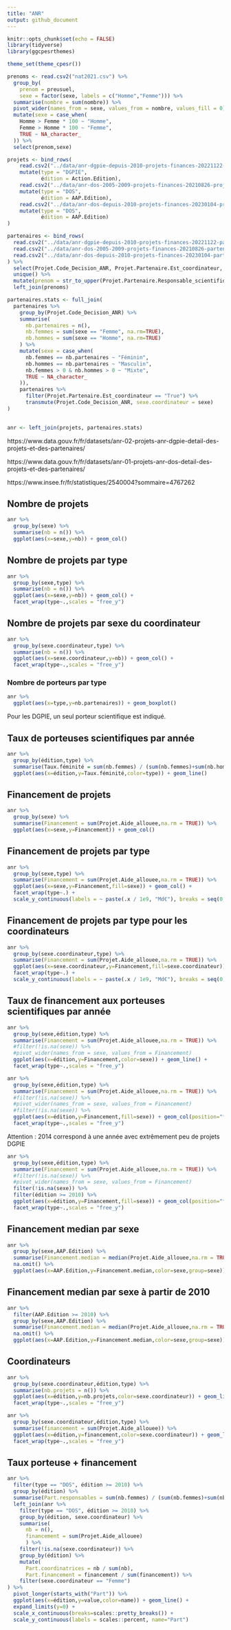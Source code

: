 ```yaml
---
title: "ANR"
output: github_document
---
```


```r
knitr::opts_chunk$set(echo = FALSE)
library(tidyverse)
library(ggcpesrthemes)

theme_set(theme_cpesr())
```

```r
prenoms <- read.csv2("nat2021.csv") %>%
  group_by(
    prenom = preusuel, 
    sexe = factor(sexe, labels = c("Homme","Femme"))) %>%
  summarise(nombre = sum(nombre)) %>%
  pivot_wider(names_from = sexe, values_from = nombre, values_fill = 0) %>%
  mutate(sexe = case_when(
    Homme > Femme * 100 ~ "Homme",
    Femme > Homme * 100 ~ "Femme",
    TRUE ~ NA_character_
  )) %>%
  select(prenom,sexe)

projets <- bind_rows(
    read.csv2("../data/anr-dgpie-depuis-2010-projets-finances-20221122-projets.csv", dec='.') %>%
    mutate(type = "DGPIE",
           édition = Action.Edition),
    read.csv2("../data/anr-dos-2005-2009-projets-finances-20210826-projets.csv", dec='.') %>% 
    mutate(type = "DOS",
           édition = AAP.Edition),
    read.csv2("../data/anr-dos-depuis-2010-projets-finances-20230104-projets.csv", dec='.') %>%
    mutate(type = "DOS",
           édition = AAP.Edition)
) 

partenaires <- bind_rows(
  read.csv2("../data/anr-dgpie-depuis-2010-projets-finances-20221122-partenaires.csv") %>% filter(Projet.Partenaire.Est_coordinateur == "True"),
  read.csv2("../data/anr-dos-2005-2009-projets-finances-20210826-partenaires.csv"),
  read.csv2("../data/anr-dos-depuis-2010-projets-finances-20230104-partenaires.csv")
) %>% 
  select(Projet.Code_Decision_ANR, Projet.Partenaire.Est_coordinateur, Projet.Partenaire.Responsable_scientifique.Prenom, Projet.Partenaire.Responsable_scientifique.Nom) %>%
  unique() %>%
  mutate(prenom = str_to_upper(Projet.Partenaire.Responsable_scientifique.Prenom)) %>%
  left_join(prenoms)

partenaires.stats <- full_join(
  partenaires %>%
    group_by(Projet.Code_Decision_ANR) %>%
    summarise(
      nb.partenaires = n(),
      nb.femmes = sum(sexe == "Femme", na.rm=TRUE),
      nb.hommes = sum(sexe == "Homme", na.rm=TRUE)
    ) %>%
    mutate(sexe = case_when(
      nb.femmes == nb.partenaires ~ "Féminin",
      nb.hommes == nb.partenaires ~ "Masculin",
      nb.femmes > 0 & nb.hommes > 0 ~ "Mixte",
      TRUE ~ NA_character_
    )),
    partenaires %>%
      filter(Projet.Partenaire.Est_coordinateur == "True") %>%
      transmute(Projet.Code_Decision_ANR, sexe.coordinateur = sexe)
)
    

anr <- left_join(projets, partenaires.stats)
```


https://www.data.gouv.fr/fr/datasets/anr-02-projets-anr-dgpie-detail-des-projets-et-des-partenaires/

https://www.data.gouv.fr/fr/datasets/anr-01-projets-anr-dos-detail-des-projets-et-des-partenaires/

https://www.insee.fr/fr/statistiques/2540004?sommaire=4767262


## Nombre de projets

```r
anr %>%
  group_by(sexe) %>%
  summarise(nb = n()) %>%
  ggplot(aes(x=sexe,y=nb)) + geom_col()
```


## Nombre de projets par type

```r
anr %>%
  group_by(sexe,type) %>%
  summarise(nb = n()) %>%
  ggplot(aes(x=sexe,y=nb)) + geom_col() +
  facet_wrap(type~.,scales = "free_y")
```

## Nombre de projets par sexe du coordinateur

```r
anr %>%
  group_by(sexe.coordinateur,type) %>%
  summarise(nb = n()) %>%
  ggplot(aes(x=sexe.coordinateur,y=nb)) + geom_col() +
  facet_wrap(type~.,scales = "free_y")

```

### Nombre de porteurs par type

```r
anr %>%
  ggplot(aes(x=type,y=nb.partenaires)) + geom_boxplot()
```

Pour les DGPIE, un seul porteur scientifique est indiqué. 

## Taux de porteuses scientifiques par année

```r
anr %>%
  group_by(édition,type) %>%
  summarise(Taux.féminité = sum(nb.femmes) / (sum(nb.femmes)+sum(nb.hommes))) %>%
  ggplot(aes(x=édition,y=Taux.féminité,color=type)) + geom_line()
```







## Financement de projets

```r
anr %>%
  group_by(sexe) %>%
  summarise(Financement = sum(Projet.Aide_allouee,na.rm = TRUE)) %>%
  ggplot(aes(x=sexe,y=Financement)) + geom_col()
```


## Financement de projets par type

```r
anr %>%
  group_by(sexe,type) %>%
  summarise(Financement = sum(Projet.Aide_allouee,na.rm = TRUE)) %>%
  ggplot(aes(x=sexe,y=Financement,fill=sexe)) + geom_col() +
  facet_wrap(type~.) +
  scale_y_continuous(labels = ~ paste(.x / 1e9, "Md€"), breaks = seq(0,10,2)*1e9)
```
## Financement de projets par type pour les coordinateurs

```r
anr %>%
  group_by(sexe.coordinateur,type) %>%
  summarise(Financement = sum(Projet.Aide_allouee,na.rm = TRUE)) %>% 
  ggplot(aes(x=sexe.coordinateur,y=Financement,fill=sexe.coordinateur)) + geom_col() +
  facet_wrap(type~.) +
  scale_y_continuous(labels = ~ paste(.x / 1e9, "Md€"), breaks = seq(0,10,2)*1e9)
```

## Taux de financement aux porteuses scientifiques par année

```r
anr %>%
  group_by(sexe,édition,type) %>%
  summarise(Financement = sum(Projet.Aide_allouee,na.rm = TRUE)) %>%
  #filter(!is.na(sexe)) %>%
  #pivot_wider(names_from = sexe, values_from = Financement) 
  ggplot(aes(x=édition,y=Financement,color=sexe)) + geom_line() +
  facet_wrap(type~.,scales = "free_y")
```

```r
anr %>%
  group_by(sexe,édition,type) %>%
  summarise(Financement = sum(Projet.Aide_allouee,na.rm = TRUE)) %>%
  #filter(!is.na(sexe)) %>%
  #pivot_wider(names_from = sexe, values_from = Financement) 
  #filter(!is.na(sexe)) %>%
  ggplot(aes(x=édition,y=Financement,fill=sexe)) + geom_col(position="fill") +
  facet_wrap(type~.,scales = "free_y")
```

Attention : 2014 correspond à une année avec extrêmement peu de projets DGPIE


```r
anr %>%
  group_by(sexe,édition,type) %>%
  summarise(Financement = sum(Projet.Aide_allouee,na.rm = TRUE)) %>%
  #filter(!is.na(sexe)) %>%
  #pivot_wider(names_from = sexe, values_from = Financement) 
  filter(!is.na(sexe)) %>%
  filter(édition >= 2010) %>%
  ggplot(aes(x=édition,y=Financement,fill=sexe)) + geom_col(position="fill") +
  facet_wrap(type~.,scales = "free_y")
```

## Financement median par sexe

```r
anr %>%
  group_by(sexe,AAP.Edition) %>%
  summarise(Financement.median = median(Projet.Aide_allouee,na.rm = TRUE)) %>%
  na.omit() %>%
  ggplot(aes(x=AAP.Edition,y=Financement.median,color=sexe,group=sexe)) + geom_line()
```

## Financement median par sexe à partir de 2010

```r
anr %>%
  filter(AAP.Edition >= 2010) %>%
  group_by(sexe,AAP.Edition) %>%
  summarise(Financement.median = median(Projet.Aide_allouee,na.rm = TRUE)) %>%
  na.omit() %>%
  ggplot(aes(x=AAP.Edition,y=Financement.median,color=sexe,group=sexe)) + geom_line()
```


## Coordinateurs

```r
anr %>%
  group_by(sexe.coordinateur,édition,type) %>%
  summarise(nb.projets = n()) %>%
  ggplot(aes(x=édition,y=nb.projets,color=sexe.coordinateur)) + geom_line() +
  facet_wrap(type~.,scales = "free_y")
```

```r
anr %>%
  group_by(sexe.coordinateur,édition,type) %>%
  summarise(financement = sum(Projet.Aide_allouee)) %>%
  ggplot(aes(x=édition,y=financement,color=sexe.coordinateur)) + geom_line() +
  facet_wrap(type~.,scales = "free_y")
```

## Taux porteuse + financement

```r

anr %>%
  filter(type == "DOS", édition >= 2010) %>%
  group_by(édition) %>%
  summarise(Part.responsables = sum(nb.femmes) / (sum(nb.femmes)+sum(nb.hommes))) %>%
  left_join(anr %>%
    filter(type == "DOS", édition >= 2010) %>%
    group_by(édition, sexe.coordinateur) %>%
    summarise(
      nb = n(),
      financement = sum(Projet.Aide_allouee)
      ) %>%
    filter(!is.na(sexe.coordinateur)) %>%
    group_by(édition) %>%
    mutate(
      Part.coordinatrices = nb / sum(nb),
      Part.financement = financement / sum(financement)) %>%
    filter(sexe.coordinateur == "Femme") 
) %>%
  pivot_longer(starts_with("Part")) %>%
  ggplot(aes(x=édition,y=value,color=name)) + geom_line() +
  expand_limits(y=0) +
  scale_x_continuous(breaks=scales::pretty_breaks()) +
  scale_y_continuous(labels = scales::percent, name="Part") 
```

